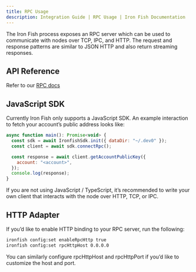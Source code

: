 ```yaml
---
title: RPC Usage
description: Integration Guide | RPC Usage | Iron Fish Documentation
---
```


The Iron Fish process exposes an RPC server which can be used to communicate
with nodes over TCP, IPC, and HTTP. The request and response patterns are
similar to JSON HTTP and also return streaming responses.

## API Reference

Refer to our [RPC docs](/developers/documentation/rpc_chain)

## JavaScript SDK

Currently Iron Fish only supports a JavaScript SDK. An example interaction to
fetch your account’s public address looks like:

```js
async function main(): Promise<void> {
  const sdk = await IronfishSdk.init({ dataDir: "~/.dev0" });
  const client = await sdk.connectRpc();

  const response = await client.getAccountPublicKey({
    account: "<account>",
  });
  console.log(response);
}
```

If you are not using JavaScript / TypeScript, it’s recommended to write your own
client that interacts with the node over HTTP, TCP, or IPC.

## HTTP Adapter

If you’d like to enable HTTP binding to your RPC server, run the following:

```sh
ironfish config:set enableRpcHttp true
ironfish config:set rpcHttpHost 0.0.0.0
```

You can similarly configure rpcHttpHost and rpcHttpPort if you’d like to
customize the host and port.
